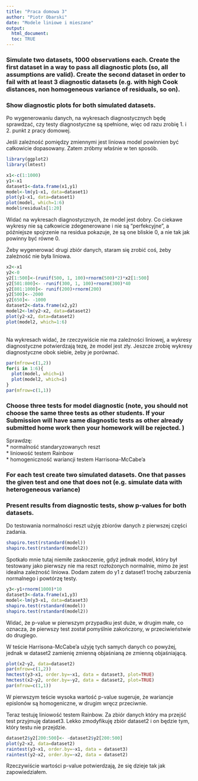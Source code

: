 ```yaml
---
title: "Praca domowa 3"
author: "Piotr Obarski"
date: "Modele liniowe i mieszane"
output: 
  html_document:
  toc: TRUE
---
```

### Simulate two datasets, 1000 observations each. Create the first dataset in a way to pass all diagnostic plots (so, all assumptions are valid). Create the second dataset in order to fail with at least 3 diagnostic datasets (e.g. with high Cook distances, non homogeneous variance of residuals, so on).
### Show diagnostic plots for both simulated datasets.
Po wygenerowaniu danych, na wykresach diagnostycznych będę sprawdzać, czy testy diagnostyczne są spełnione, więc od razu zrobię 1. i 2. punkt z pracy domowej.

Jeśli zależność pomiędzy zmiennymi jest liniowa model powinnien być całkowicie dopasowany. Zatem zróbmy właśnie w ten sposób.
```r
library(ggplot2)
library(lmtest)

x1<-c(1:1000)
y1<-x1
dataset1<-data.frame(x1,y1)
model<-lm(y1~x1, data=dataset1)
plot(y1~x1, data=dataset1)
plot(model, which=1:6)
model$residuals[1:20]
```
Widać na wykresach diagnostycznych, że model jest dobry. Co ciekawe wykresy nie są całkowicie zdegenerowane i nie są "perfekcyjne", a późniejsze spojrzenie na residua pokazuje, że są one bliskie 0, a nie tak jak powinny być równe 0.
</br>

Żeby wygenerować drugi zbiór danych, staram się zrobić coś, żeby zależność nie była liniowa.
```r
x2<-x1
y2<-0
y2[1:500]<-(runif(500, 1, 100)+rnorm(500)*2)*x2[1:500]
y2[501:800]<- -runif(300, 1, 100)+rnorm(300)*40
y2[801:1000]<- runif(200)+rnorm(200)
y2[500]<--2000
y2[650]<- -1000
dataset2<-data.frame(x2,y2)
model2<-lm(y2~x2, data=dataset2)
plot(y2~x2, data=dataset2)
plot(model2, which=1:6)
```
</br>
Na wykresach widać, że rzeczywiście nie ma zależności liniowej, a wykresy diagnostyczne potwierdzają tezę, że model jest zły.
Jeszcze zrobię wykresy diagnostyczne obok siebie, żeby je porównać.

```r
par(mfrow=c(1,2))
for(i in 1:6){
  plot(model, which=i)
  plot(model2, which=i)
}
par(mfrow=c(1,1))
```

### Choose three tests for model diagnostic (note, you should not choose the same three tests as other students. If your Submission will have same diagnostic tests as other already submitted home work then your homework will be rejected. )
Sprawdzę:</br>
* normalność standaryzowanych reszt </br>
* liniowość testem Rainbow </br>
* homogeniczność wariancji testem Harrisona-McCabe'a </br>

### For each test create two simulated datasets. One that passes the given test and one that does not (e.g. simulate data with heterogeneous variance)
### Present results from diagnostic tests, show p-values for both datasets.

Do testowania normalności reszt użyję zbiorów danych z pierwszej części zadania.

```r
shapiro.test(rstandard(model))
shapiro.test(rstandard(model2))
```

Spotkało mnie tutaj niemiłe zaskoczenie, gdyż jednak model, który był testowany jako pierwszy nie ma reszt rozłożonych normalnie, mimo że jest idealna zależność liniowa. Dodam zatem do y1 z dataset1 trochę zaburzenia normalnego i powtórzę testy.


```r
y3<-y1+rnorm(1000)*10
dataset3<-data.frame(x1,y3)
model<-lm(y3~x1, data=dataset3)
shapiro.test(rstandard(model))
shapiro.test(rstandard(model2))
```
Widać, że p-value w pierwszym przypadku jest duże, w drugim małe, co oznacza, że pierwszy test został pomyślnie zakończony, w przeciwieństwie do drugiego.

W teście Harrisona-McCabe'a użyję tych samych danych co powyżej, jednak w dataset2 zamienię zmienną objaśnianą ze zmienną objaśniającą.

```r
plot(x2~y2, data=dataset2)
par(mfrow=c(1,2))
hmctest(y3~x1, order.by=~x1, data = dataset3, plot=TRUE)
hmctest(x2~y2, order.by=~y2, data = dataset2, plot=TRUE)
par(mfrow=c(1,1))
```
W pierwszym teście wysoka wartość p-value sugeruje, że wariancje epislonów są homogeniczne, w drugim wręcz przeciwnie.

Teraz testuję liniowość testem Rainbow. Za zbiór danych który ma przejść test przyjmuję dataset3. Lekko zmodyfikuję zbiór dataset2 i on będzie tym, który testu nie przejdzie.
```r
dataset2$y2[200:500]<- -dataset2$y2[200:500]
plot(y2~x2, data=dataset2)
raintest(y3~x1, order.by=~x1, data = dataset3)
raintest(y2~x2, order.by=~x2, data = dataset2)
```
Rzeczywiście wartości p-value potwierdzają, że się dzieje tak jak zapowiedziałem.
